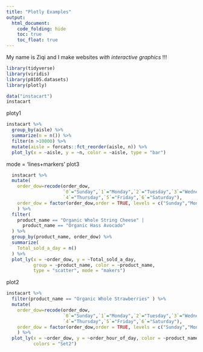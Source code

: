 ```yaml
---
title: "Plotly Examples"
output: 
  html_document:
    code_folding: hide
    toc: true
    toc_float: true
---
```


My name is Ziqi and I make websites _with interactive graphics_ !!!


```r
library(tidyverse)
library(viridis)
library(p8105.datasets)
library(plotly)
```

```r
data("instacart")
instacart
```




ploty1

```r
instacart %>% 
  group_by(aisle) %>% 
  summarize(n = n()) %>% 
  filter(n >10000) %>% 
  mutate(aisle = forcats::fct_reorder(aisle, n)) %>% 
  plot_ly(x = ~aisle, y = ~n, color = ~aisle, type = "bar")
```

mode = 'lines+markers'
plot3
```r
  instacart %>% 
  mutate(
    order_dow=recode(order_dow,
                     `0`="Sunday",`1`="Monday",`2`="Tuesday",`3`="Wednesday",
                     `4`="Thursday",`5`="Friday",`6`="Saturday"),
    order_dow = factor(order_dow,order = TRUE, levels = c("Sunday","Monday","Tuesday","Wednesday","Thursday","Friday","Saturday"))
    ) %>% 
  filter(
    product_name == "Organic Whole String Cheese" | 
      product_name == "Organic Hass Avocado"
  ) %>% 
  group_by(product_name, order_dow) %>% 
  summarize(
    Total_sold_a_day = n()
  ) %>% 
  plot_ly(x = ~order_dow, y = ~Total_sold_a_day, 
          group = ~product_name, color = ~product_name, 
          type = "scatter", mode = "makers") 

```

plot2



```r
instacart %>% 
  filter(product_name == "Organic Whole Strawberries" ) %>% 
  mutate(
    order_dow=recode(order_dow,
                     `0`="Sunday",`1`="Monday",`2`="Tuesday",`3`="Wednesday",
                     `4`="Thursday",`5`="Friday",`6`="Saturday"),
    order_dow = factor(order_dow,order = TRUE, levels = c("Sunday","Monday","Tuesday","Wednesday","Thursday","Friday","Saturday"))
    ) %>% 
  plot_ly(x = ~order_dow, y = ~order_hour_of_day, color = ~product_name, type = "box",
          colors = "Set2")

```





